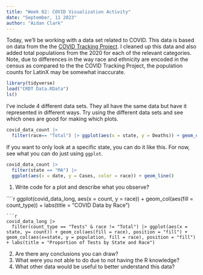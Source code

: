 ```yaml
---
title: "Week 02: COVID Visualization Activity"
date: "September, 11 2023"
author: "Aidan Clark"
---
```


Today, we'll be working with a data set related to COVID.
This data is based on data from the the [COVID Tracking Project](https://covidtracking.com/).
I cleaned up this data and also added total populations from the 2020 for each of the relevant categories.
Note, due to differences in the way race and ethnicity are encoded in the census as compared to the the COVID Tracking Project, the population counts for LatinX may be somewhat inaccurate.

```r
library(tidyverse)
load("CRDT Data.RData")
ls()
```

I've include 4 different data sets.
They all have the same data but have it represented in different ways.
Try using the different data sets and see which ones are good for making which plots.


```r
covid_data_count |> 
  filter(race== "Total") |> ggplot(aes(x = state, y = Deaths)) + geom_col()
```



If you want to only look at a specific state, you can do it like this.
For now, see what you can do just using `ggplot`.

```r
covid_data_count |> 
  filter(state == "MA") |> 
  ggplot(aes(x = date, y = Cases, color = race)) + geom_line()
```

1. Write code for a plot and describe what you observe?

````r
ggplot(covid_data_long, aes(x = count, y = race)) + geom_col(aes(fill = count_type)) + labs(title = "COVID Data by Race")

```
```r
covid_data_long |> 
  filter(count_type == "Tests" & race != "Total") |> ggplot(aes(x = state, y= count)) + geom_col(aes(fill = race), position = "fill") + geom_col(aes(x=state, y = population, fill = race), position = "fill") + labs(title = "Proportion of Tests by State and Race")
```

2. Are there any conclusions you can draw?
3. What were you not able to do due to not having the R knowledge?
4. What other data would be useful to better understand this data?
